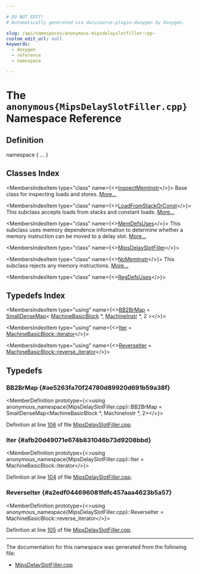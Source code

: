 ```yaml
---

# DO NOT EDIT!
# Automatically generated via docusaurus-plugin-doxygen by Doxygen.

slug: /api/namespaces/anonymous-mipsdelayslotfiller-cpp-
custom_edit_url: null
keywords:
  - doxygen
  - reference
  - namespace

---
```





# The `anonymous{MipsDelaySlotFiller.cpp}` Namespace Reference

<DoxygenPage pluginConfig={pluginConfig}>



## Definition

<CodeBlock>namespace &#123; ... &#125;</CodeBlock>

## Classes Index

<MembersIndex>

<MembersIndexItem
  type="class"
  name={<><a href="/docs/api/classes/anonymous-namespace-mipsdelayslotfiller-cpp-/inspectmeminstr">InspectMemInstr</a></>}>
Base class for inspecting loads and stores. <a href="/docs/api/classes/anonymous-namespace-mipsdelayslotfiller-cpp-/inspectmeminstr/#details">More...</a>
</MembersIndexItem>

<MembersIndexItem
  type="class"
  name={<><a href="/docs/api/classes/anonymous-namespace-mipsdelayslotfiller-cpp-/loadfromstackorconst">LoadFromStackOrConst</a></>}>
This subclass accepts loads from stacks and constant loads. <a href="/docs/api/classes/anonymous-namespace-mipsdelayslotfiller-cpp-/loadfromstackorconst/#details">More...</a>
</MembersIndexItem>

<MembersIndexItem
  type="class"
  name={<><a href="/docs/api/classes/anonymous-namespace-mipsdelayslotfiller-cpp-/memdefsuses">MemDefsUses</a></>}>
This subclass uses memory dependence information to determine whether a memory instruction can be moved to a delay slot. <a href="/docs/api/classes/anonymous-namespace-mipsdelayslotfiller-cpp-/memdefsuses/#details">More...</a>
</MembersIndexItem>

<MembersIndexItem
  type="class"
  name={<><a href="/docs/api/classes/anonymous-namespace-mipsdelayslotfiller-cpp-/mipsdelayslotfiller">MipsDelaySlotFiller</a></>}>
</MembersIndexItem>

<MembersIndexItem
  type="class"
  name={<><a href="/docs/api/classes/anonymous-namespace-mipsdelayslotfiller-cpp-/nomeminstr">NoMemInstr</a></>}>
This subclass rejects any memory instructions. <a href="/docs/api/classes/anonymous-namespace-mipsdelayslotfiller-cpp-/nomeminstr/#details">More...</a>
</MembersIndexItem>

<MembersIndexItem
  type="class"
  name={<><a href="/docs/api/classes/anonymous-namespace-mipsdelayslotfiller-cpp-/regdefsuses">RegDefsUses</a></>}>
</MembersIndexItem>

</MembersIndex>

## Typedefs Index

<MembersIndex>

<MembersIndexItem
  type="using"
  name={<><a href="#ae5263fa70f24780d89920d691b59a38f">BB2BrMap</a> = <a href="/docs/api/classes/llvm/smalldensemap">SmallDenseMap</a>&lt; <a href="/docs/api/classes/llvm/machinebasicblock">MachineBasicBlock</a> &#42;, <a href="/docs/api/classes/llvm/machineinstr">MachineInstr</a> &#42;, 2 &gt;</>}>
</MembersIndexItem>

<MembersIndexItem
  type="using"
  name={<><a href="#afb20d49071e674b831046b73d9208bbd">Iter</a> = <a href="/docs/api/classes/llvm/machinebasicblock/#ae34c996b58df9b9ce6695a0c8b70c533">MachineBasicBlock::iterator</a></>}>
</MembersIndexItem>

<MembersIndexItem
  type="using"
  name={<><a href="#a2edf044696081fdfc457aaa4623b5a57">ReverseIter</a> = <a href="/docs/api/classes/llvm/machinebasicblock/#abada92f8cd2854d2b747f14c4a7be0ed">MachineBasicBlock::reverse&#95;iterator</a></>}>
</MembersIndexItem>

</MembersIndex>


<SectionDefinition>

## Typedefs

### BB2BrMap {#ae5263fa70f24780d89920d691b59a38f}

<MemberDefinition
  prototype={<>using anonymous&#95;namespace&#123;MipsDelaySlotFiller.cpp&#125;::BB2BrMap =  SmallDenseMap&lt;MachineBasicBlock &#42;, MachineInstr &#42;, 2&gt;</>}>

Definition at line <a href="/docs/api/files/lib/lib/target/lib/target/mips/mipsdelayslotfiller-cpp/#l00106">106</a> of file <a href="/docs/api/files/lib/lib/target/lib/target/mips/mipsdelayslotfiller-cpp">MipsDelaySlotFiller.cpp</a>.
</MemberDefinition>

### Iter {#afb20d49071e674b831046b73d9208bbd}

<MemberDefinition
  prototype={<>using anonymous&#95;namespace&#123;MipsDelaySlotFiller.cpp&#125;::Iter =  MachineBasicBlock::iterator</>}>

Definition at line <a href="/docs/api/files/lib/lib/target/lib/target/mips/mipsdelayslotfiller-cpp/#l00104">104</a> of file <a href="/docs/api/files/lib/lib/target/lib/target/mips/mipsdelayslotfiller-cpp">MipsDelaySlotFiller.cpp</a>.
</MemberDefinition>

### ReverseIter {#a2edf044696081fdfc457aaa4623b5a57}

<MemberDefinition
  prototype={<>using anonymous&#95;namespace&#123;MipsDelaySlotFiller.cpp&#125;::ReverseIter =  MachineBasicBlock::reverse&#95;iterator</>}>

Definition at line <a href="/docs/api/files/lib/lib/target/lib/target/mips/mipsdelayslotfiller-cpp/#l00105">105</a> of file <a href="/docs/api/files/lib/lib/target/lib/target/mips/mipsdelayslotfiller-cpp">MipsDelaySlotFiller.cpp</a>.
</MemberDefinition>

</SectionDefinition>

<hr/>

The documentation for this namespace was generated from the following file:

<ul>
<li><a href="/docs/api/files/lib/lib/target/lib/target/mips/mipsdelayslotfiller-cpp">MipsDelaySlotFiller.cpp</a></li>
</ul>

</DoxygenPage>
